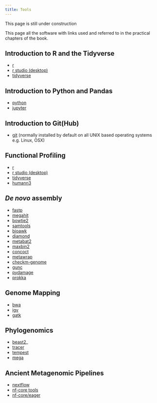 ```yaml
---
title: Tools
---
```


::: {.callout-important}
This page is still under construction
:::

This page all the software with links used and referred to in the practical chapters of the book.

## Introduction to R and the Tidyverse

- [r](https://www.r-project.org/)
- [r studio (desktop)](https://www.rstudio.com/products/rstudio/)
- [tidyverse](https://www.tidyverse.org/)

## Introduction to Python and Pandas

- [python](https://www.python.org/)
- [jupyter](https://jupyter.org/)

## Introduction to Git(Hub)

- [git](https://git-scm.com/) (normally installed by default on all UNIX based operating systems e.g. Linux, OSX)

## Functional Profiling

- [r](https://www.r-project.org/)
- [r studio (desktop)](https://www.rstudio.com/products/rstudio/)
- [tidyverse](https://www.tidyverse.org/)
- [humann3](https://huttenhower.sph.harvard.edu/humann/)

## _De novo_ assembly

- [fastp](https://github.com/OpenGene/fastp)
- [megahit](https://github.com/voutcn/megahit)
- [bowtie2](http://bowtie-bio.sourceforge.net/bowtie2/index.shtml)
- [samtools](http://www.htslib.org/)
- [bioawk](https://github.com/lh3/bioawk)
- [diamond](https://github.com/bbuchfink/diamond)
- [metabat2](https://bitbucket.org/berkeleylab/metabat/src/master/)
- [maxbin2](https://sourceforge.net/projects/maxbin/#:~:text=MaxBin%20is%20a%20software%20for,coverage%20information%20or%20sequencing%20reads.)
- [concoct](https://concoct.readthedocs.io/en/latest/)
- [metawrap](https://github.com/bxlab/metaWRAP)
- [checkm-genome](https://ecogenomics.github.io/CheckM/#:~:text=CheckM%20provides%20a%20set%20of,copy%20within%20a%20phylogenetic%20lineage.)
- [gunc](https://grp-bork.embl-community.io/gunc/)
- [pydamage](https://pydamage.readthedocs.io/en/0.7/)
- [prokka](https://github.com/tseemann/prokka)

## Genome Mapping

- [bwa](http://bio-bwa.sourceforge.net/)
- [igv](https://igv.org/)
- [gatk](https://gatk.broadinstitute.org/hc/en-us)

## Phylogenomics

- [beast2](https://www.beast2.org/)\_
- [tracer](http://tree.bio.ed.ac.uk/software/tracer/)
- [tempest](https://beast.community/tempest)
- [mega](https://www.megasoftware.net/)

## Ancient Metagenomic Pipelines

- [nextflow](https://www.nextflow.io/)
- [nf-core tools](https://nf-co.re/tools)
- [nf-core/eager](https://nf-co.re/eager)